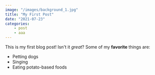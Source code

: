 ```yaml
---
image: "/images/background_1.jpg"
title: "My First Post"
date: "2021-07-23"
categories:
    - post
    - aaa
---
```


This is my first blog post! Isn't it _great_?
Some of my **favorite** things are:

-   Petting dogs
-   Singing
-   Eating potato-based foods
